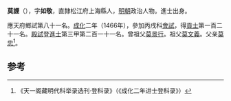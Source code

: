 '''莫諲'''（{{bd|1438年||？}}），字'''如敬'''，直隸松江府上海縣人，[[明朝|明朝]]政治人物。進士出身。

應天府鄉試第八十一名。[[成化|成化]]二年（1466年），參加丙戌科[[會試|會試]]，得[[貢士|貢士]]第一百二十一名。[[殿試|殿試]]登[[進士|進士]]第三甲第二百一十一名。曾祖父[[莫景行|莫景行]]。祖父[[莫文義|莫文義]]。父亲[[莫忠|莫忠]]<ref>《天一阁藏明代科举录选刊·登科录》（《成化二年进士登科录》）</ref>。

==参考==
{{reflist}}
{{明朝人物小作品}}
{{成化二年丙戌科殿試金榜}}